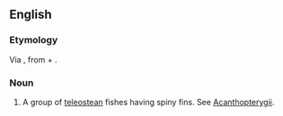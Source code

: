 ==English==

===Etymology===
Via {{etyl|NL.|en}}, from {{etyl|grc|en}} {{m|grc|ἄκανθα||thorn}} + {{m|grc|πτερύγιον||wing, fin}}.

===Noun===
{{en-noun|-}} {{g|p}}

# {{lb|en|zoology}} A group of [[teleostean]] fishes having spiny fins. See [[Acanthopterygii]].